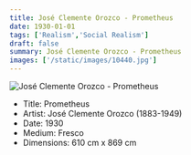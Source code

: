 ```yaml
---
title: José Clemente Orozco - Prometheus
date: 1930-01-01
tags: ['Realism','Social Realism']
draft: false
summary: José Clemente Orozco - Prometheus
images: ['/static/images/10440.jpg']
---
```


![José Clemente Orozco - Prometheus](/static/images/10440.jpg)

* Title: Prometheus
* Artist: José Clemente Orozco (1883-1949)
* Date: 1930
* Medium: Fresco
* Dimensions: 610 cm x 869 cm


